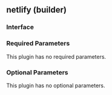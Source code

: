 ## netlify (builder)

### Interface

### Required Parameters

This plugin has no required parameters.

### Optional Parameters

This plugin has no optional parameters.
